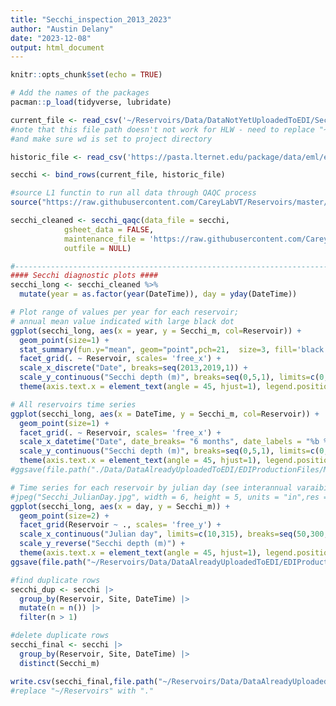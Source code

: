 ```yaml
---
title: "Secchi_inspection_2013_2023"
author: "Austin Delany"
date: "2023-12-08"
output: html_document
---
```

```r

knitr::opts_chunk$set(echo = TRUE)

# Add the names of the packages 
pacman::p_load(tidyverse, lubridate)
```


```r
current_file <- read_csv('~/Reservoirs/Data/DataNotYetUploadedToEDI/Secchi/secchi_L1.csv', col_types = cols())
#note that this file path doesn't not work for HLW - need to replace "~/Reservoirs" with "."
#and make sure wd is set to project directory

historic_file <- read_csv('https://pasta.lternet.edu/package/data/eml/edi/198/11/81f396b3e910d3359907b7264e689052', col_types = cols())

secchi <- bind_rows(current_file, historic_file)
```

```r
#source L1 functin to run all data through QAQC process
source("https://raw.githubusercontent.com/CareyLabVT/Reservoirs/master/Scripts/L1_functions/secchi_create.R")

secchi_cleaned <- secchi_qaqc(data_file = secchi,
            gsheet_data = FALSE,
            maintenance_file = 'https://raw.githubusercontent.com/CareyLabVT/Reservoirs/master/Data/DataNotYetUploadedToEDI/Secchi/maintenance_log.csv',
            outfile = NULL)

```


```r
#------------------------------------------------------------------------------#
#### Secchi diagnostic plots #### 
secchi_long <- secchi_cleaned %>%
  mutate(year = as.factor(year(DateTime)), day = yday(DateTime))
```


```r
# Plot range of values per year for each reservoir; 
# annual mean value indicated with large black dot
ggplot(secchi_long, aes(x = year, y = Secchi_m, col=Reservoir)) +
  geom_point(size=1) +
  stat_summary(fun.y="mean", geom="point",pch=21,  size=3, fill='black') +
  facet_grid(. ~ Reservoir, scales= 'free_x') +
  scale_x_discrete("Date", breaks=seq(2013,2019,1)) +
  scale_y_continuous("Secchi depth (m)", breaks=seq(0,5,1), limits=c(0,5.1)) +
  theme(axis.text.x = element_text(angle = 45, hjust=1), legend.position='none')
```

```r
# All reservoirs time series 
ggplot(secchi_long, aes(x = DateTime, y = Secchi_m, col=Reservoir)) +
  geom_point(size=1) +
  facet_grid(. ~ Reservoir, scales= 'free_x') +
  scale_x_datetime("Date", date_breaks= "6 months", date_labels = "%b %Y") +
  scale_y_continuous("Secchi depth (m)", breaks=seq(0,5,1), limits=c(0,5.1)) +
  theme(axis.text.x = element_text(angle = 45, hjust=1), legend.position='none')
#ggsave(file.path("./Data/DataAlreadyUploadedToEDI/EDIProductionFiles/MakeEMLYSI_PAR_secchi/2022/Figures/Secchi_months.jpg"),width=3.5, height=4)
```

```r
# Time series for each reservoir by julian day (see interannual varaibility)
#jpeg("Secchi_JulianDay.jpg", width = 6, height = 5, units = "in",res = 300)
ggplot(secchi_long, aes(x = day, y = Secchi_m)) +
  geom_point(size=2) + 
  facet_grid(Reservoir ~ ., scales= 'free_y') +
  scale_x_continuous("Julian day", limits=c(10,315), breaks=seq(50,300,50))+
  scale_y_reverse("Secchi depth (m)") +
  theme(axis.text.x = element_text(angle = 45, hjust=1), legend.position='bottom')
ggsave(file.path("~/Reservoirs/Data/DataAlreadyUploadedToEDI/EDIProductionFiles/MakeEMLYSI_PAR_secchi/2022/Figures/Secchi_JulianDay.jpg"),width=3.5, height=4)
```


<!-- secchi_old <- read_csv(file.path("./Data/DataAlreadyUploadedToEDI/EDIProductionFiles/MakeEMLYSI_PAR_secchi/2021/Secchi_depth_2013-2021.csv")) -->
<!-- secchi_new <- read_csv(file.path("./Data/DataAlreadyUploadedToEDI/EDIProductionFiles/MakeEMLYSI_PAR_secchi/2022/Data/2022_secchi_depth_final.csv")) -->


<!-- #merge last year's EDI secchi data with new data from this year -->
<!-- secchi <- rbind(secchi_old,secchi_new) -->

<!-- # Arrange order of columns for final data table -->
<!-- secchi <- secchi %>% select(Reservoir, Site, DateTime, Secchi_m, Flag_DateTime, Flag_Secchi) %>% -->
<!--   arrange(Reservoir, DateTime)  -->

<!-- #add units to flag column for final df -->
<!-- names(secchi)[6] <- "Flag_Secchi_m"  -->

```r
#find duplicate rows
secchi_dup <- secchi |> 
  group_by(Reservoir, Site, DateTime) |> 
  mutate(n = n()) |> 
  filter(n > 1)

#delete duplicate rows
secchi_final <- secchi |> 
  group_by(Reservoir, Site, DateTime) |> 
  distinct(Secchi_m)

```


```r
write.csv(secchi_final,file.path("~/Reservoirs/Data/DataAlreadyUploadedToEDI/EDIProductionFiles/MakeEMLYSI_PAR_secchi/2023/Data/Secchi_depth_2013-2023.csv"), row.names=FALSE)
#replace "~/Reservoirs" with "."
```

<!-- #### secchi diagnostic plots #### -->
<!-- secchi_long <- secchi %>%  -->
<!--   gather(metric, value, Secchi_m) %>%  -->
<!--   mutate(month = strftime(DateTime, "%b")) %>% -->
<!--   mutate(DateTime = as.Date(DateTime)) -->

<!-- ggplot(secchi_long, aes(x=DateTime, y=value )) + -->
<!--   facet_wrap(~Reservoir) + geom_point(cex=2) + theme_bw() -->
